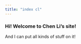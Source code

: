 ```yaml
---
title: "index cl"
---
```


### Hi! Welcome to Chen Li's site!

And I can put all kinds of stuff on it!